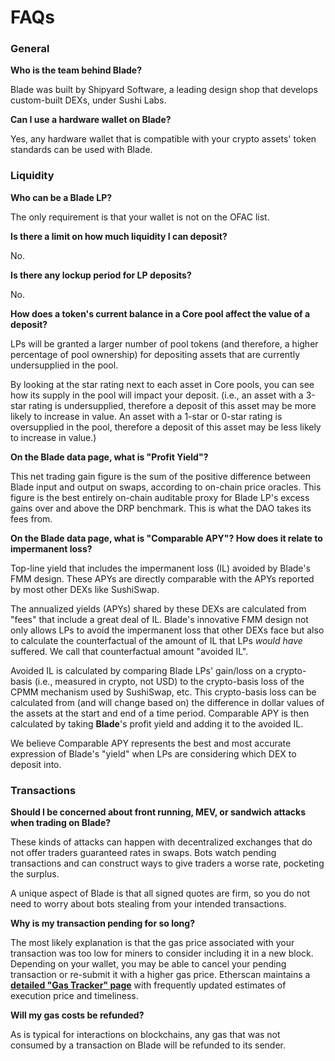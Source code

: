 # FAQs

### General

**Who is the team behind Blade?**

Blade was built by Shipyard Software, a leading design shop that develops custom-built DEXs, under Sushi Labs.

**Can I use a hardware wallet on Blade?**

Yes, any hardware wallet that is compatible with your crypto assets' token standards can be used with Blade.

### Liquidity

**Who can be a Blade LP?**

The only requirement is that your wallet is not on the OFAC list.

**Is there a limit on how much liquidity I can deposit?**

No.

**Is there any lockup period for LP deposits?**

No.

**How does a token's current balance in a Core pool affect the value of a deposit?**

LPs will be granted a larger number of pool tokens (and therefore, a higher percentage of pool ownership) for depositing assets that are currently undersupplied in the pool.

By looking at the star rating next to each asset in Core pools, you can see how its supply in the pool will impact your deposit. (i.e., an asset with a 3-star rating is undersupplied, therefore a deposit of this asset may be more likely to increase in value. An asset with a 1-star or 0-star rating is oversupplied in the pool, therefore a deposit of this asset may be less likely to increase in value.)

**On the Blade data page, what is "Profit Yield"?**

This net trading gain figure is the sum of the positive difference between Blade input and output on swaps, according to on-chain price oracles. This figure is the best entirely on-chain auditable proxy for Blade LP's excess gains over and above the DRP benchmark. This is what the DAO takes its fees from.

**On the Blade data page, what is "Comparable APY"? How does it relate to impermanent loss?**

Top-line yield that includes the impermanent loss (IL) avoided by Blade's FMM design. These APYs are directly comparable with the APYs reported by most other DEXs like SushiSwap.

The annualized yields (APYs) shared by these DEXs are calculated from "fees" that include a great deal of IL. Blade's innovative FMM design not only allows LPs to avoid the impermanent loss that other DEXs face but also to calculate the counterfactual of the amount of IL that LPs _would have_ suffered. We call that counterfactual amount "avoided IL".

Avoided IL is calculated by comparing Blade LPs' gain/loss on a crypto-basis (i.e., measured in crypto, not USD) to the crypto-basis loss of the CPMM mechanism used by SushiSwap, etc. This crypto-basis loss can be calculated from (and will change based on) the difference in dollar values of the assets at the start and end of a time period. Comparable APY is then calculated by taking **Blade**'s profit yield and adding it to the avoided IL.

We believe Comparable APY represents the best and most accurate expression of Blade's "yield" when LPs are considering which DEX to deposit into.

### Transactions

**Should I be concerned about front running, MEV, or sandwich attacks when trading on Blade?**

These kinds of attacks can happen with decentralized exchanges that do not offer traders guaranteed rates in swaps. Bots watch pending transactions and can construct ways to give traders a worse rate, pocketing the surplus.

A unique aspect of Blade is that all signed quotes are firm, so you do not need to worry about bots stealing from your intended transactions.

**Why is my transaction pending for so long?**

The most likely explanation is that the gas price associated with your transaction was too low for miners to consider including it in a new block. Depending on your wallet, you may be able to cancel your pending transaction or re-submit it with a higher gas price. Etherscan maintains a [**detailed "Gas Tracker" page**](https://etherscan.io/gastracker) with frequently updated estimates of execution price and timeliness.

**Will my gas costs be refunded?**

As is typical for interactions on blockchains, any gas that was not consumed by a transaction on Blade will be refunded to its sender.